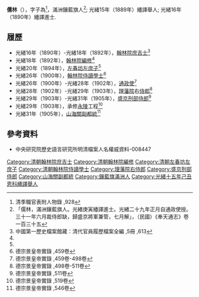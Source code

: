 '''儒林'''（{{bd|？年||？年||catIdx=R儒}}），字子為<ref>清季職官表附人物錄 ,928</ref>，滿洲鑲藍旗人<ref>「儒林，滿洲鑲藍旗人。光緖庚寅繙譯進士。光緖二十九年正月自通政使授。三十一年六月裁侍郎缺，歸盛京將軍兼管，七月解」，（民國）《奉天通志》卷一百三十五</ref>; 光緒15年（1889年）繙譯舉人; 光緒16年（1890年）繙譯進士.

== 履歷 ==
* 光緒16年（1890年）-光緒18年（1892年），[[翰林院|翰林院]][[庶吉士|庶吉士]]<ref name="#1">中國第一歷史檔案館藏：清代官員履歷檔案全編 ,5冊 ,613</ref>
* 光緒18年（1892年），[[翰林院|翰林院]][[編修|編修]]<ref name="#1"/>
* 光緒20年（1894年），[[左春坊|左春坊]][[左庶子|左庶子]]<ref name="#1"/>
* 光緒26年（1900年），[[翰林院侍讀學士|翰林院侍讀學士]]<ref>德宗景皇帝實錄 ,459卷</ref>
* 光緒26年（1900年）-光緒28年（1902年），[[通政使|通政使]]<ref>德宗景皇帝實錄 ,459卷-498卷</ref>
* 光緒28年（1902年）-光緒29年（1903年），[[理藩院|理藩院]]右[[侍郎|侍郎]]<ref>德宗景皇帝實錄 ,498卷-511卷</ref>
* 光緒29年（1903年）-光緒31年（1905年），[[盛京|盛京]][[刑部|刑部]][[侍郎|侍郎]]<ref>德宗景皇帝實錄 ,511卷</ref>
* 光緒29年（1903年），承修[[永陵|永陵]]工程<ref>德宗景皇帝實錄 ,519卷</ref>
* 光緒31年（1905年），[[山海關|山海關]][[副都統|副都統]]<ref>德宗景皇帝實錄 ,546卷</ref>

==參考資料==
* 中央研究院歷史語言研究所明清檔案人名權威資料-008447
{{reflist}}
{{光緒十六年庚寅恩科繙譯進士金榜}}
[[Category:清朝翰林院庶吉士|Category:清朝翰林院庶吉士]]
[[Category:清朝翰林院編修|Category:清朝翰林院編修]]
[[Category:清朝左春坊左庶子|Category:清朝左春坊左庶子]]
[[Category:清朝翰林院侍讀學士|Category:清朝翰林院侍讀學士]]
[[Category:理藩院右侍郎|Category:理藩院右侍郎]]
[[Category:盛京刑部侍郎|Category:盛京刑部侍郎]]
[[Category:山海關副都統|Category:山海關副都統]]
[[Category:鑲藍旗滿洲人|Category:鑲藍旗滿洲人]]
[[Category:光緒十五年己丑恩科繙譯舉人|Category:光緒十五年己丑恩科繙譯舉人]]